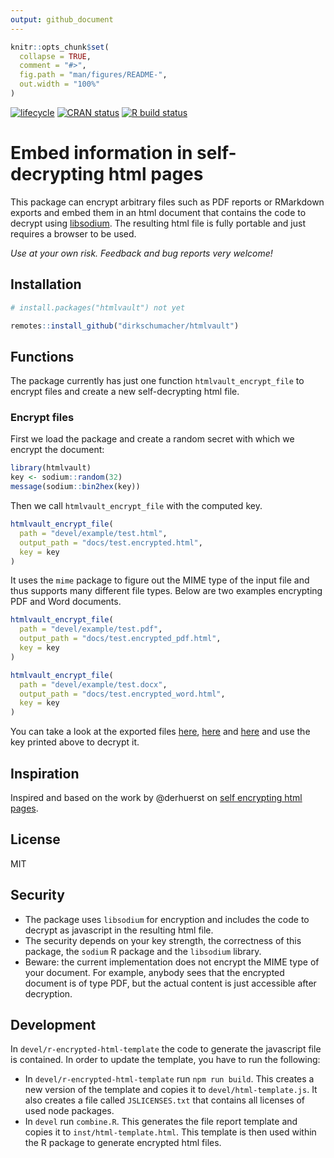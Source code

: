 ```yaml
---
output: github_document
---
```


<!-- README.md is generated from README.Rmd. Please edit that file -->

```r
knitr::opts_chunk$set(
  collapse = TRUE,
  comment = "#>",
  fig.path = "man/figures/README-",
  out.width = "100%"
)
```

<!-- badges: start -->
[![lifecycle](https://img.shields.io/badge/lifecycle-experimental-orange.svg)](https://www.tidyverse.org/lifecycle/#experimental)
[![CRAN status](https://www.r-pkg.org/badges/version/htmlvault)](https://CRAN.R-project.org/package=htmlvault)
[![R build status](https://github.com/dirkschumacher/htmlvault/workflows/R-CMD-check/badge.svg)](https://github.com/dirkschumacher/htmlvault/actions)
<!-- badges: end -->

# Embed information in self-decrypting html pages

This package can encrypt arbitrary files such as PDF reports or RMarkdown exports and embed them in an html document that contains the code to decrypt using [libsodium](https://download.libsodium.org/doc/). The resulting html file is fully portable and just requires a browser to be used.

*Use at your own risk. Feedback and bug reports very welcome!*

## Installation

``` r
# install.packages("htmlvault") not yet
```

``` r
remotes::install_github("dirkschumacher/htmlvault")
```

## Functions

The package currently has just one function `htmlvault_encrypt_file` to encrypt files and create a new self-decrypting html file.

### Encrypt files

First we load the package and create a random secret with which we encrypt the document:
```r
library(htmlvault)
key <- sodium::random(32)
message(sodium::bin2hex(key))
```

Then we call `htmlvault_encrypt_file` with the computed key.

```r
htmlvault_encrypt_file(
  path = "devel/example/test.html",
  output_path = "docs/test.encrypted.html",
  key = key
)
```
It uses the `mime` package to figure out the MIME type of the input file and thus supports many different file types. Below are two examples encrypting PDF and Word documents.

```r
htmlvault_encrypt_file(
  path = "devel/example/test.pdf",
  output_path = "docs/test.encrypted_pdf.html",
  key = key
)
```

```r
htmlvault_encrypt_file(
  path = "devel/example/test.docx",
  output_path = "docs/test.encrypted_word.html",
  key = key
)
```

You can take a look at the exported files [here](https://dirkschumacher.github.io/htmlvault/test.encrypted.html), [here](https://dirkschumacher.github.io/htmlvault/test.encrypted_pdf.html) and [here](https://dirkschumacher.github.io/htmlvault/test.encrypted_word.html) and use the key printed above to decrypt it.

## Inspiration

Inspired and based on the work by @derhuerst on [self encrypting html pages](https://github.com/derhuerst/self-decrypting-html-page).

## License

MIT

## Security

* The package uses `libsodium` for encryption and includes the code to decrypt as javascript in the resulting html file.
* The security depends on your key strength, the correctness of this package, the `sodium` R package and the `libsodium` library.
* Beware: the current implementation does not encrypt the MIME type of your document. For example, anybody sees that the encrypted document is of type PDF, but the actual content is just accessible after decryption.

## Development

In `devel/r-encrypted-html-template` the code to generate the javascript file is contained. In order to update the template, you have to run the following:

* In `devel/r-encrypted-html-template` run `npm run build`. This creates a new version of the template and copies it to `devel/html-template.js`. It also creates a file called `JSLICENSES.txt` that contains all licenses of used node packages.
* In `devel` run `combine.R`. This generates the file report template and copies it to `inst/html-template.html`. This template is then used within the R package to generate encrypted html files.
